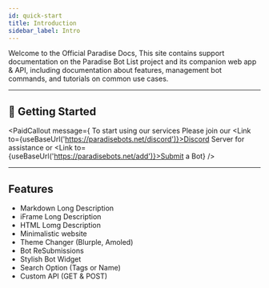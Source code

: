 ```yaml
---
id: quick-start
title: Introduction
sidebar_label: Intro
---
```



Welcome to the Official Paradise Docs, This site contains support documentation on the Paradise Bot List project and its companion web app & API, including documentation about features, management bot commands, and tutorials on common use cases.

---

## 🚀 Getting Started
<PaidCallout message={<span> To start using our services Please join our <Link to={useBaseUrl('https://paradisebots.net/discord')}>Discord Server</Link> for assistance or <Link to={useBaseUrl('https://paradisebots.net/add')}>Submit a Bot</Link></span>} />

---

## Features
 - Markdown Long Description
 - iFrame Long Description
 - HTML Lomg Description
 - Minimalistic website
 - Theme Changer (Blurple, Amoled)
 - Bot ReSubmissions
 - Stylish Bot Widget
 - Search Option (Tags or Name)
 - Custom API (GET & POST) 

